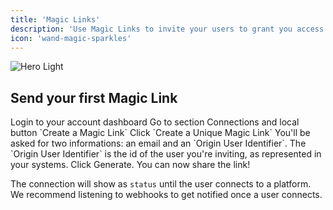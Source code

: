 ```yaml
---
title: 'Magic Links'
description: 'Use Magic Links to invite your users to grant you access to their data without a dedicated website. Create a full connection flow in just a few clicks. No code required.'
icon: 'wand-magic-sparkles'
---
```

<img
  className="block dark:hidden"
  src="/images/generate-magic-link.gif"
  alt="Hero Light"
/>

## Send your first Magic Link

<Steps>

<Step>
Login to your account dashboard
</Step>

<Step>
Go to section Connections and local button `Create a Magic Link`
</Step>

<Step>
Click `Create a Unique Magic Link` 
</Step>

<Step>
You'll be asked for two informations: an email and an `Origin User Identifier`.
The `Origin User Identifier` is the id of the user you're inviting, as represented in your systems.
</Step>

<Step>
Click Generate. You can now share the link!
</Step>

</Steps>

The connection will show as `status` until the user connects to a platform.
We recommend listening to webhooks to get notified once a user connects.